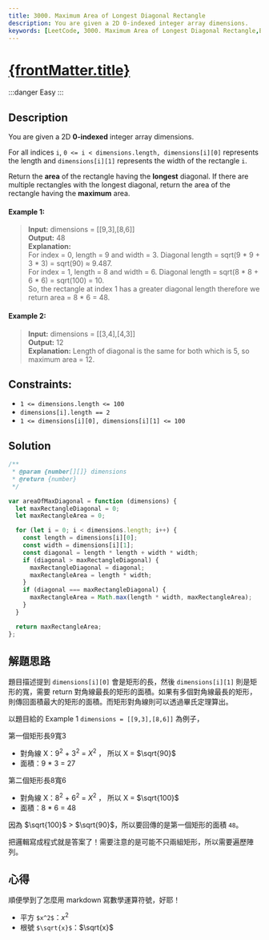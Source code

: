 ```yaml
---
title: 3000. Maximum Area of Longest Diagonal Rectangle
description: You are given a 2D 0-indexed integer array dimensions.
keywords: [LeetCode, 3000. Maximum Area of Longest Diagonal Rectangle,Easy,Array]
---
```


# [{frontMatter.title}](https://leetcode.com/problems/maximum-area-of-longest-diagonal-rectangle)

:::danger Easy
:::


<Tabs>
<TabItem value="description" label="題目描述" default>
  
## Description

You are given a 2D **0-indexed** integer array dimensions.

For all indices `i`, `0 <= i < dimensions.length, dimensions[i][0]` represents the length and `dimensions[i][1]` represents the width of the rectangle `i`.

Return the **area** of the rectangle having the **longest** diagonal. If there are multiple rectangles with the longest diagonal, return the area of the rectangle having the **maximum** area.

#### Example 1:

>**Input:** dimensions = [[9,3],[8,6]]  
**Output:** 48  
**Explanation:**   
For index = 0, length = 9 and width = 3. Diagonal length = sqrt(9 * 9 + 3 * 3) = sqrt(90) ≈ 9.487.  
For index = 1, length = 8 and width = 6. Diagonal length = sqrt(8 * 8 + 6 * 6) = sqrt(100) = 10.  
So, the rectangle at index 1 has a greater diagonal length therefore we return area = 8 * 6 = 48.

#### Example 2:

>**Input:** dimensions = [[3,4],[4,3]]  
**Output:** 12  
**Explanation:** Length of diagonal is the same for both which is 5, so maximum area = 12.

## Constraints:
- `1 <= dimensions.length <= 100`
- `dimensions[i].length == 2`
- `1 <= dimensions[i][0], dimensions[i][1] <= 100`

</TabItem>

<TabItem value="solution" label="解答">

   ## Solution
```js
/**
 * @param {number[][]} dimensions
 * @return {number}
 */

var areaOfMaxDiagonal = function (dimensions) {
  let maxRectangleDiagonal = 0;
  let maxRectangleArea = 0;

  for (let i = 0; i < dimensions.length; i++) {
    const length = dimensions[i][0];
    const width = dimensions[i][1];
    const diagonal = length * length + width * width;
    if (diagonal > maxRectangleDiagonal) {
      maxRectangleDiagonal = diagonal;
      maxRectangleArea = length * width;
    }
    if (diagonal === maxRectangleDiagonal) {
      maxRectangleArea = Math.max(length * width, maxRectangleArea);
    }
  }

  return maxRectangleArea;
};
```
  </TabItem>
</Tabs>

## 解題思路
題目描述提到 `dimensions[i][0]` 會是矩形的長，然後 `dimensions[i][1]` 則是矩形的寬，需要 return 對角線最長的矩形的面積。如果有多個對角線最長的矩形，則傳回面積最大的矩形的面積。而矩形對角線則可以透過畢氏定理算出。

以題目給的 Example 1 `dimensions = [[9,3],[8,6]]` 為例子，

第一個矩形長9寬3
 - 對角線 X：$9^2$ + $3^2$ = $X^2$ ， 所以 X = $\sqrt{90}$
 - 面積：9 * 3 = 27

第二個矩形長8寬6
 - 對角線 X：$8^2$ + $6^2$ = $X^2$ ， 所以 X = $\sqrt{100}$
 - 面積：8 * 6 = 48

因為 $\sqrt{100}$ > $\sqrt{90}$，所以要回傳的是第一個矩形的面積 `48`。

把邏輯寫成程式就是答案了！需要注意的是可能不只兩組矩形，所以需要遍歷陣列。

## 心得
順便學到了怎麼用 markdown 寫數學運算符號，好耶！
- 平方 `$x^2$`：$x^2$
- 根號 `$\sqrt{x}$`：$\sqrt{x}$
